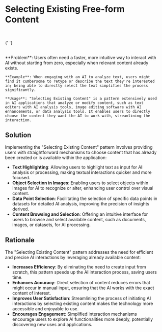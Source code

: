 
# Selecting Existing Free-form Content

<br />
<div className='w-full grid grid-cols-1 md:grid-cols-2 gap-x-4 gap-y-8'>

{' '}

<SampleUI
  src={NotionMenu}
  appName='Content generation in Notion'
  desc='Notion allow users select a block of text then prompt from that selection to generate a list of related content. Context can be enhanced by providing more relevant content and additional prompt based on the selection.'
  productUrl='https://notion.so'
/>
<SampleUI
  src={CopilotMenu}
  appName='Github Copilot on VS Code'
  desc='Github Copilot allows users to select a block of code then prompt from that to take actions. Further action can be done by selecting pre-defined actions or manually input guide prompt'
  productUrl='https://github.com/features/copilot'
/>

</div>

<br />

<div className="border border-neutral-200 dark:border-neutral-700 bg-neutral-50 dark:bg-neutral-800 p-8 rounded-lg">
    **Problem**: Users often need a faster, more intuitive way to interact with AI without starting from zero, especially when relevant content already exists.
    
    **Example**: When engaging with an AI to analyze text, users might find it cumbersome to retype or describe the text they're interested in; being able to directly select the text simplifies the process significantly.

    **Usage**: "Selecting Existing Content" is a pattern extensively used in AI applications that analyze or modify content, such as text editors with AI analysis tools, image editing software with AI enhancements, or data analysis tools. It enables users to directly choose the content they want the AI to work with, streamlining the interaction.

</div>

## Solution

Implementing the "Selecting Existing Content" pattern involves providing users with straightforward mechanisms to choose content that has already been created or is available within the application:

- **Text Highlighting**: Allowing users to highlight text as input for AI analysis or processing, making textual interactions quicker and more focused.
- **Object Selection in Images**: Enabling users to select objects within images for AI to recognize or alter, enhancing user control over visual content.
- **Data Point Selection**: Facilitating the selection of specific data points in datasets for detailed AI analysis, improving the precision of insights derived.
- **Content Browsing and Selection**: Offering an intuitive interface for users to browse and select available content, such as documents, images, or datasets, for AI processing.

## Rationale

The "Selecting Existing Content" pattern addresses the need for efficient and precise AI interactions by leveraging already available content:

- **Increases Efficiency**: By eliminating the need to create input from scratch, this pattern speeds up the AI interaction process, saving users time.
- **Enhances Accuracy**: Direct selection of content reduces errors that might occur in manual input, ensuring that the AI works with the exact content of interest.
- **Improves User Satisfaction**: Streamlining the process of initiating AI interactions by selecting existing content makes the technology more accessible and enjoyable to use.
- **Encourages Engagement**: Simplified interaction mechanisms encourage users to explore AI functionalities more deeply, potentially discovering new uses and applications.
